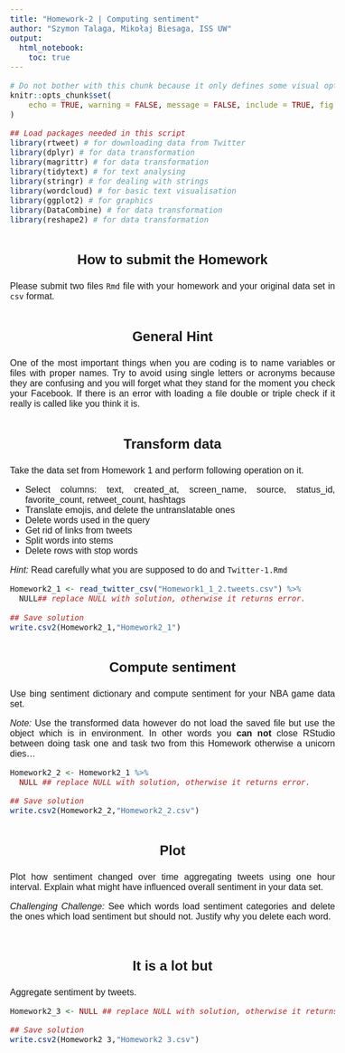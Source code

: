 ```yaml
---
title: "Homework-2 | Computing sentiment"
author: "Szymon Talaga, Mikołaj Biesaga, ISS UW"
output:
  html_notebook:
    toc: true
---
```


```r
# Do not bother with this chunk because it only defines some visual options for other chunks
knitr::opts_chunk$set(
    echo = TRUE, warning = FALSE, message = FALSE, include = TRUE, fig.align = "center", fig.height = 3, fig.width = 3
)
```

```r
## Load packages needed in this script
library(rtweet) # for downloading data from Twitter
library(dplyr) # for data transformation
library(magrittr) # for data transformation
library(tidytext) # for text analysing
library(stringr) # for dealing with strings
library(wordcloud) # for basic text visualisation
library(ggplot2) # for graphics
library(DataCombine) # for data transformation
library(reshape2) # for data transformation
```
## How to submit the Homework

Please submit two files `Rmd` file with your homework and your original data set in `csv` format.

## General Hint

One of the most important things when you are coding is to name variables or files with proper names. Try to avoid using single letters or acronyms because they are confusing and you will forget what they stand for the moment you check your Facebook. If there is an error with loading a file double or triple check if it really is called like you think it is.

## Transform data

Take the data set from Homework 1 and perform following operation on it.

* Select columns: text, created_at, screen_name, source, status_id, favorite_count, retweet_count, hashtags
* Translate emojis, and delete the untranslatable ones
* Delete words used in the query
* Get rid of links from tweets
* Split words into stems
* Delete rows with stop words

*Hint:* Read carefully what you are supposed to do and `Twitter-1.Rmd`

```r
Homework2_1 <- read_twitter_csv("Homework1_1_2.tweets.csv") %>%
  NULL## replace NULL with solution, otherwise it returns error.
  
## Save solution
write.csv2(Homework2_1,"Homework2_1")
```

## Compute sentiment

Use bing sentiment dictionary and compute sentiment for your NBA game data set.

*Note:* Use the transformed data however do not load the saved file but use the object which is in environment. In other words you **can not** close RStudio between doing task one and task two from this Homework otherwise a unicorn dies...

```r
Homework2_2 <- Homework2_1 %>%
  NULL ## replace NULL with solution, otherwise it returns error.

## Save solution
write.csv2(Homework2_2,"Homework2_2.csv")
```

## Plot 

Plot how sentiment changed over time aggregating tweets using one hour interval. Explain what might have influenced overall sentiment in your data set.

*Challenging Challenge:* See which words load sentiment categories and delete the ones which load sentiment but should not. Justify why you delete each word.

```r

```

## It is a lot but

Aggregate sentiment by tweets.

```r
Homework2_3 <- NULL ## replace NULL with solution, otherwise it returns error.

## Save solution
write.csv2(Homework2_3,"Homework2_3.csv")
```
<!-- CSS styling -->
<style>
    html {
        height: 100%;
        font-size: 62.5%;
    }
    body {
        text-align: justify;
        height: 100%;
        font-size: 1.6em;
        font-family: "Trebuchet MS", "Lucida Grande", "Lucida Sans Unicode", "Lucida Sans", sans-serif;
    }
    h1, h2, h3 {
        text-align: center;
    }
    h4.author, h4.date {
        margin: 0.75em 0 0 0;
        text-align: center;
    }
    h2, h3, h4, h5, h6 {
        margin: 2em 0 1em 0;
    }
    div#header {
        margin: 1em 0 1em 0;
    }
    hr {
        margin: 2em 0 2em 0;
    }
    pre {
        margin-bottom: 2em;
    }
</style>